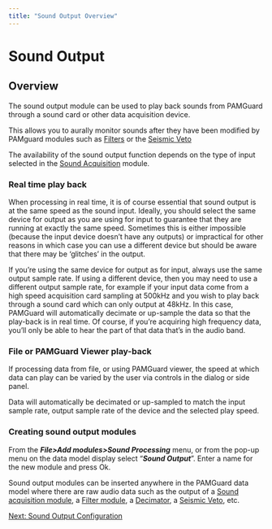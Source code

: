 ```yaml
---
title: "Sound Output Overview"
---
```

Sound Output
============

Overview
--------

The sound output module can be used to play back sounds from PAMGuard through a sound card or other data acquisition device.

This allows you to aurally monitor sounds after they have been modified by PAMguard modules such as [Filters](../../FiltersHelp/Docs/filters_filters.html) or the [Seismic Veto](../../seismicveto/docs/veto_overview.html)

The availability of the sound output function depends on the type of input selected in the [Sound Acquisition](../../AcquisitionHelp/docs/AcquisitionOverview.html) module.

### Real time play back

When processing in real time, it is of course essential that sound output is at the same speed as the sound input. Ideally, you should select the same device for output as you are using for input to guarantee that they are running at exactly the same speed. Sometimes this is either impossible (because the input device doesn't have any outputs) or impractical for other reasons in which case you can use a different device but should be aware that there may be 'glitches' in the output.

If you're using the same device for output as for input, always use the same output sample rate. If using a different device, then you may need to use a different output sample rate, for example if your input data come from a high speed acquisition card sampling at 500kHz and you wish to play back through a sound card which can only output at 48kHz. In this case, PAMGuard will automatically decimate or up-sample the data so that the play-back is in real time. Of course, if you're acquiring high frequency data, you'll only be able to hear the part of that data that's in the audio band.

### File or PAMGuard Viewer play-back

If processing data from file, or using PAMGuard viewer, the speed at which data can play can be varied by the user via controls in the dialog or side panel.

Data will automatically be decimated or up-sampled to match the input sample rate, output sample rate of the device and the selected play speed.

### Creating sound output modules

From the _**F**_**_ile>Add modules>Sound Processing_** menu, or from the pop-up menu on the data model display select "**_Sound Output_**". Enter a name for the new module and press Ok.

Sound output modules can be inserted anywhere in the PAMGuard data model where there are raw audio data such as the output of a [Sound acquisition module](../../AcquisitionHelp/docs/AcquisitionOverview.html), a [Filter module](../../FiltersHelp/Docs/Filters_filters.html), a [Decimator](../../decimatorHelp/docs/decimator_decimator.html), a [Seismic Veto](../../seismicveto/docs/veto_overview.html), etc.

  
  

[Next: Sound Output Configuration](soundPlayback_Config.html)
